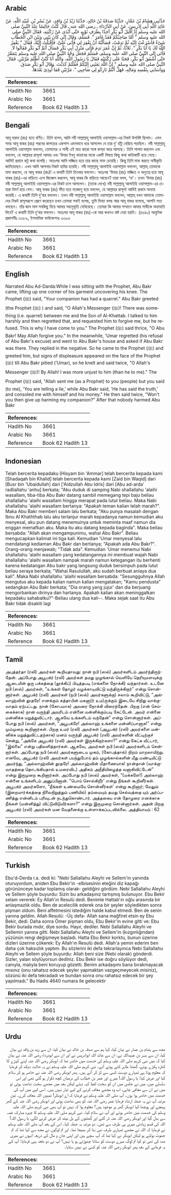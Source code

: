 ## Arabic


<div dir="rtl" lang="ar" style={{fontSize:'larger',backgroundColor:'#f8f9fa',padding:20}}>
حَدَّثَنِي هِشَامُ بْنُ عَمَّارٍ، حَدَّثَنَا صَدَقَةُ بْنُ خَالِدٍ، حَدَّثَنَا زَيْدُ بْنُ وَاقِدٍ، عَنْ بُسْرِ بْنِ عُبَيْدِ اللَّهِ، عَنْ عَائِذِ اللَّهِ أَبِي إِدْرِيسَ، عَنْ أَبِي الدَّرْدَاءِ ـ رضى الله عنه ـ قَالَ كُنْتُ جَالِسًا عِنْدَ النَّبِيِّ صلى الله عليه وسلم إِذْ أَقْبَلَ أَبُو بَكْرٍ آخِذًا بِطَرَفِ ثَوْبِهِ حَتَّى أَبْدَى عَنْ رُكْبَتِهِ، فَقَالَ النَّبِيُّ صلى الله عليه وسلم ‏"‏ أَمَّا صَاحِبُكُمْ فَقَدْ غَامَرَ ‏"‏‏.‏ فَسَلَّمَ، وَقَالَ إِنِّي كَانَ بَيْنِي وَبَيْنَ ابْنِ الْخَطَّابِ شَىْءٌ فَأَسْرَعْتُ إِلَيْهِ ثُمَّ نَدِمْتُ، فَسَأَلْتُهُ أَنْ يَغْفِرَ لِي فَأَبَى عَلَىَّ، فَأَقْبَلْتُ إِلَيْكَ فَقَالَ ‏"‏ يَغْفِرُ اللَّهُ لَكَ يَا أَبَا بَكْرٍ ‏"‏‏.‏ ثَلاَثًا، ثُمَّ إِنَّ عُمَرَ نَدِمَ فَأَتَى مَنْزِلَ أَبِي بَكْرٍ فَسَأَلَ أَثَمَّ أَبُو بَكْرٍ فَقَالُوا لاَ‏.‏ فَأَتَى إِلَى النَّبِيِّ صلى الله عليه وسلم، فَسَلَّمَ فَجَعَلَ وَجْهُ النَّبِيِّ صلى الله عليه وسلم يَتَمَعَّرُ حَتَّى أَشْفَقَ أَبُو بَكْرٍ، فَجَثَا عَلَى رُكْبَتَيْهِ فَقَالَ يَا رَسُولَ اللَّهِ، وَاللَّهِ أَنَا كُنْتُ أَظْلَمَ مَرَّتَيْنِ‏.‏ فَقَالَ النَّبِيُّ صلى الله عليه وسلم ‏"‏ إِنَّ اللَّهَ بَعَثَنِي إِلَيْكُمْ فَقُلْتُمْ كَذَبْتَ‏.‏ وَقَالَ أَبُو بَكْرٍ صَدَقَ‏.‏ وَوَاسَانِي بِنَفْسِهِ وَمَالِهِ، فَهَلْ أَنْتُمْ تَارِكُو لِي صَاحِبِي ‏"‏‏.‏ مَرَّتَيْنِ فَمَا أُوذِيَ بَعْدَهَا‏.‏
</div>
<div style={{backgroundColor:'#f8f9fa',padding:20, marginBottom: 10}}><table> <thead> <tr> <th>References:</th> <th></th> </tr> </thead> <tbody><tr><td>Hadith No</td><td>3661</td></tr><tr><td>Arabic No</td><td>3661</td></tr><tr><td>Reference</td><td>Book 62 Hadith 13</td></tr></tbody></table></div>

## Bengali


<div dir="ltr" lang="bn" style={{fontSize:'larger',backgroundColor:'#f8f9fa',padding:20}}>
আবূ দারদা (রাঃ) হতে বর্ণিত। তিনি বলেন, আমি নবী সাল্লাল্লাহু আলাইহি ওয়াসাল্লাম-এর নিকট উপবিষ্ট ছিলাম। এমন সময় আবূ বাকর (রাঃ) পরনের কাপড়ের একপাশ এমনভাবে ধরে আসলেন যে তার দু’ হাঁটু বেরিয়ে পড়ছিল। নবী সাল্লাল্লাহু আলাইহি ওয়াসাল্লাম বললেন, তোমাদের এ সাথী এই মাত্র কারো সঙ্গে ঝগড়া করে আসছে। তিনি সালাম করলেন এবং বললেন, হে আল্লাহর রাসূল! আমার এবং ‘উমার ইবনু খাত্তাবের মাঝে একটি বিষয়ে কিছু কথা কাটাকাটি হয়ে গেছে। আমিই প্রথমে কটু কথা বলেছি। অতঃপর আমি লজ্জিত হয়ে তার কাছে মাফ চেয়েছি। কিন্তু তিনি মাফ করতে অস্বীকৃতি জানিয়েছেন। এখন আমি আপনার নিকট হাযির হয়েছি। নবী সাল্লাল্লাহু আলাইহি ওয়াসাল্লাম বললেন, আল্লাহ্ তোমাকে মাফ করবেন, হে আবূ বাকর (রাঃ)! এ কথাটি তিনি তিনবার বললেন। অতঃপর ‘উমার (রাঃ) লজ্জিত ও অনুতপ্ত হয়ে আবূ বাকর (রাঃ)-এর বাড়িতে এসে জিজ্ঞেস করলেন, আবূ বাকর কি বাড়িতে আছেন? তারা বলল, ‘না’। তখন ‘উমার (রাঃ) নবী সাল্লাল্লাহু আলাইহি ওয়াসাল্লাম-এর নিকট চলে আসলেন। (তাকে দেখে) নবী সাল্লাল্লাহু আলাইহি ওয়াসাল্লাম-এর চেহারা বিবর্ণ হয়ে গেল। আবূ বাকর (রাঃ) ভীত হয়ে নতজানু হয়ে বললেন, হে আল্লাহর রাসূল! আমিই প্রথমে অন্যায় করেছি। এ কথাটি তিনি দু’বার বললেন। তখন নবী সাল্লাল্লাহু আলাইহি ওয়াসাল্লাম বললেন, আল্লাহ্ যখন আমাকে তোমাদের নিকট রাসূলরূপে প্রেরণ করেছেন তখন তোমরা সবাই বলেছ, তুমি মিথ্যা বলছ আর আবূ বাকর বলেছে, আপনি সত্য বলছেন। তাঁর জান মাল সবকিছু দিয়ে আমার সহানুভূতি দেখিয়েছে। তোমরা কি আমার সম্মানে আমার সাথীকে অব্যাহতি দিবে? এ কথাটি তিনি দু’বার বললেন। অতঃপর আবূ বাকর (রাঃ)-কে আর কখনও কষ্ট দেয়া হয়নি। (৪৬৪০) আধুনিক প্রকাশনীঃ ৩৩৮৯, ইসলামিক ফাউন্ডেশনঃ ৩৩৯৬
</div>
<div style={{backgroundColor:'#f8f9fa',padding:20, marginBottom: 10}}><table> <thead> <tr> <th>References:</th> <th></th> </tr> </thead> <tbody><tr><td>Hadith No</td><td>3661</td></tr><tr><td>Arabic No</td><td>3661</td></tr><tr><td>Reference</td><td>Book 62 Hadith 13</td></tr></tbody></table></div>

## English


<div dir="ltr" lang="en" style={{fontSize:'larger',backgroundColor:'#f8f9fa',padding:20}}>
Narrated Abu Ad-Darda:While I was sitting with the Prophet, Abu Bakr came, lifting up one corner of his garment uncovering his knee. The Prophet (ﷺ) said, "Your companion has had a quarrel." Abu Bakr greeted (the Prophet (ﷺ) ) and said, "O Allah's Messenger (ﷺ)! There was something (i.e. quarrel) between me and the Son of Al-Khattab. I talked to him harshly and then regretted that, and requested him to forgive me, but he refused. This is why I have come to you." The Prophet (ﷺ) said thrice, "O Abu Bakr! May Allah forgive you." In the meanwhile, 'Umar regretted (his refusal of Abu Bakr's excuse) and went to Abu Bakr's house and asked if Abu Bakr was there. They replied in the negative. So he came to the Prophet (ﷺ) and greeted him, but signs of displeasure appeared on the face of the Prophet (ﷺ) till Abu Bakr pitied ('Umar), so he knelt and said twice, "O Allah's Messenger (ﷺ)! By Allah! I was more unjust to him (than he to me)." The Prophet (ﷺ) said, "Allah sent me (as a Prophet) to you (people) but you said (to me), 'You are telling a lie,' while Abu Bakr said, 'He has said the truth,' and consoled me with himself and his money." He then said twice, "Won't you then give up harming my companion?" After that nobody harmed Abu Bakr
</div>
<div style={{backgroundColor:'#f8f9fa',padding:20, marginBottom: 10}}><table> <thead> <tr> <th>References:</th> <th></th> </tr> </thead> <tbody><tr><td>Hadith No</td><td>3661</td></tr><tr><td>Arabic No</td><td>3661</td></tr><tr><td>Reference</td><td>Book 62 Hadith 13</td></tr></tbody></table></div>

## Indonesian


<div dir="ltr" lang="id" style={{fontSize:'larger',backgroundColor:'#f8f9fa',padding:20}}>
Telah bercerita kepadaku [Hisyam bin 'Ammar] telah bercerita kepada kami [Shadaqah bin Khalid] telah bercerita kepada kami [Zaid bin Waqid] dari [Busr bin 'Ubaidullah] dari ['Aidzullah Abu Idris] dari [Abu ad-arda' radliallahu 'anhu] berkata; "Aku duduk di samping Nabi shallallahu 'alaihi wasallam, tiba-tiba Abu Bakr datang sambil memegang tepi baju beliau shallallahu 'alaihi wasallam hingga merapat pada lutut beliau. Maka Nabi shallallahu 'alaihi wasallam bertanya: "Apakah teman kalian telah marah?". Maka Abu Bakr memberi salam lalu berkata; "Aku punya masalah dengan Ibnu Al Khaththab lalu aku terlanjur marah kepadanya namun kemudian aku menyesal, aku pun datang menemuinya untuk meminta maaf namun dia enggan memafkan aku. Maka itu aku datang kepada baginda". Maka beliau bersabda: "Allah akan mengampunimu, wahai Abu Bakr". Beliau mengucapkan kalimat ini tiga kali. Kemudian 'Umar menyesal lalu mendatangi kediaman Abu Bakr dan bertanya; "Apakah ada Abu Bakr?". Orang-orang menjawab; "Tidak ada". Kemudian 'Umar menemui Nabi shallallahu 'alaihi wasallam yang kedatangannya ini membuat wajah Nabi shallallahu 'alaihi wasallam nampak marah namun ketegangan itu berhenti karena kedatangan Abu bakr yang langsung duduk bersimpuh pada lutut beliau seraya berkata; "Wahai Rasulullah, aku sudah berbuat aniaya dua kali". Maka Nabi shallallahu 'alaihi wasallam bersabda: "Sesungguhnya Allah mengutus aku kepada kalian namun kalian mengatakan; "Kamu pendusta" sedangkan Abu Bakr berkata; "Dia orang yang jujur' dan dia berjuang mengorbankan dirinya dan hartanya. Apakah kalian akan meninggalkan kepadaku sahabatku?"-Beliau ulang dua kali--. Maka sejak saat itu Abu Bakr tidak disakiti lagi
</div>
<div style={{backgroundColor:'#f8f9fa',padding:20, marginBottom: 10}}><table> <thead> <tr> <th>References:</th> <th></th> </tr> </thead> <tbody><tr><td>Hadith No</td><td>3661</td></tr><tr><td>Arabic No</td><td>3661</td></tr><tr><td>Reference</td><td>Book 62 Hadith 13</td></tr></tbody></table></div>

## Tamil


<div dir="ltr" lang="ta" style={{fontSize:'larger',backgroundColor:'#f8f9fa',padding:20}}>
அபுத்தர்தா (ரலி) அவர்கள் கூறியதாவது: நான் நபி (ஸல்) அவர்களிடம் அமர்ந்திருந்தேன். அப்போது அபூபக்ர் (ரலி) அவர்கள் தமது முழங்கால் வெளியே தெரியுமளவுக்கு ஆடையின் ஒரு பக்கத்தை (தூக்கிப்) பிடித்தபடி (எங்களை நோக்கி) வந்தார்கள். உடனே நபி (ஸல்) அவர்கள், “உங்கள் தோழர் வழக்காடிவிட்டு வந்திருக்கிறார்” என்று சொன்னார்கள். அபூபக்ர் (ரலி) அவர்கள் (நபி (ஸல்) அவர்களுக்கு) சலாம் கூறிவிட்டு, “அல்லாஹ்வின் தூதரே! எனக்கும் கத்தாபின் மகனா(ர் உம)ருக்கும் இடையே சிறிது வாக்குவாதம் ஏற்பட்டது. நான் (கோபமாக) அவரை நோக்கி விரைந்தேன். பிறகு (என் செய்கைக்காக) நான் வருந்தி அவரிடம் என்னை மன்னிக்கும்படி கேட்டேன். அவர் என்னை மன்னிக்க மறுத்துவிட்டார். ஆகவே உங்களிடம் வந்தேன்” என்று சொன்னார்கள். அப்போது நபி (ஸல்) அவர்கள், “அபூபக்ரே! அல்லாஹ் உங்களை மன்னிப்பானாக!” என்று மும்முறை கூறினார்கள். பிறகு உமர் (ரலி) அவர்கள் (அபூபக்ர் (ரலி) அவர்களை மன்னிக்க மறுத்துவிட்டதற்காக) மனம் வருந்தி அபூபக்ர் (ரலி) அவர்களின் வீட்டிற்குச் சென்று, “அங்கே அபூபக்ர் (ரலி) அவர்கள் இருக்கிறார்களா?” என்று கேட்க வீட்டார், “இல்லை” என்று பதிலளித்தார்கள். ஆகவே, அவர்கள் நபி (ஸல்) அவர்களிடம் சென்றார்கள். அப்போது நபி (ஸல்) அவர்களுடைய முகம், (கோபத்தால்) நிறம் மாறலாயிற்று. எனவே, அபூபக்ர் (ரலி) அவர்கள் பயந்துபோய் தம் முழங்கால்களின் மீது மண்டியிட்டு அமர்ந்து, “அல்லாஹ்வின் தூதரே! அல்லாஹ்வின் மீதாணையாக! நான்தான் (வாக்குவாதத்தை தொடங்கியதால் உமரைவிட) அதிகம் அநீதியிழைத்த வனாகிவிட்டேன்” என்று இருமுறை கூறினார்கள். அப்போது நபி (ஸல்) அவர்கள், “(மக்களே!) அல்லாஹ் என்னை உங்களிடம் அனுப்பினான். “பொய் சொல்கிறீர்' என்று நீங்கள் கூறினீர்கள். அபூபக்ர் அவர்களோ, “நீங்கள் உண்மையே சொன்னீர்கள்' என்று கூறினார்; மேலும் (இறைமார்க்கத்தை நிலைநிறுத்தும் பணியில்) தம்மையும் தமது செல்வத்தை யும் அர்ப்பணித்து என்னிடம் பரிவுடன் நடந்துகொண்டார். அத்தகைய என் தோழரை எனக்காக நீங்கள் (மன்னித்து) விட்டுவிடுவீர்களா?” என்று இருமுறை சொன்னார்கள். அதன் பிறகு அபூபக்ர் (ரலி) அவர்கள் மன வேதனைக்கு உள்ளாக்கப்படவில்லை. அத்தியாயம் : 62
</div>
<div style={{backgroundColor:'#f8f9fa',padding:20, marginBottom: 10}}><table> <thead> <tr> <th>References:</th> <th></th> </tr> </thead> <tbody><tr><td>Hadith No</td><td>3661</td></tr><tr><td>Arabic No</td><td>3661</td></tr><tr><td>Reference</td><td>Book 62 Hadith 13</td></tr></tbody></table></div>

## Turkish


<div dir="ltr" lang="tr" style={{fontSize:'larger',backgroundColor:'#f8f9fa',padding:20}}>
Ebu'd-Derda r.a. dedi ki: "Nebi Sallallahu Aleyhi ve Sellem'in yanında oturuyordum, aniden Ebu Bekir'in -elbisesinin eteğini diz kapağı görününceye kadar toplamış olarak- geldiğini gördüm. Nebi Sallallahu Aleyhi ve Sellem şöyle buyurdu: Sizin bu arkadaşınız tartışmış bulunuyor. Ebu Bekir selam vererek: Ey Allah'ın Resulü dedi. Benimle Hattab'ın oğlu arasında bir anlaşmazlık oldu. Ben de acelecilik ederek ona bir şeyler söyledikten sonra pişman oldum. Beni affetmesini istediğim halde kabul etmedi. Ben de senin yanına geldim. Allah Resulü: -Üç defa- Allah sana mağfiret etsin ey Ebu Bekir, dedi. Daha sonra Ömer pişman oldu, Ebu Bekir'in evine gitti ve: Ebu Bekir burada mıdır, diye sordu. Hayır, dediler. Nebi Sallallahu Aleyhi ve Sellemin yanına gitti. Nebi Sallallahu Aleyhi ve Sellem'in (kızgınlığından) yüzünün rengi değişmeye başladı. Hatta Ebu Bekir korktu, bunun üzerine dizleri üzerine çökerek: Ey Allah'ın Resulü dedi. Allah'a yemin ederim ben daha çok haksızlık yaptım. Bu sözlerini iki defa tekrarlayınca Nebi Sallallahu Aleyhi ve Sellem şöyle buyurdu: Allah beni size (Nebi olarak) gönderdi. Sizler, yalan söylüyorsun dediniz. Ebu Bekir ise doğru söylüyor dedi, canıyla, malıyla beni koruyup gözetti. Benim arkadaşımı bana bırakmayacak mısınız (onu rahatsız edecek şeyler yapmaktan vazgeçmeyecek misiniz), sözünü iki defa tekradadı ve bundan sonra onu rahatsız edecek bir şey yapılmadı." Bu Hadis 4640 numara ile gelecektir
</div>
<div style={{backgroundColor:'#f8f9fa',padding:20, marginBottom: 10}}><table> <thead> <tr> <th>References:</th> <th></th> </tr> </thead> <tbody><tr><td>Hadith No</td><td>3661</td></tr><tr><td>Arabic No</td><td>3661</td></tr><tr><td>Reference</td><td>Book 62 Hadith 13</td></tr></tbody></table></div>

## Urdu


<div dir="rtl" lang="ur" style={{fontSize:'larger',backgroundColor:'#f8f9fa',padding:20}}>
مجھ سے ہشام بن عمار نے بیان کیا، کہا ہم سے صدقہ بن خالد نے بیان کیا، ان سے زید بن واقد نے بیان کیا، ان سے بسر بن عبیداللہ نے، ان سے عائذ اللہ ابوادریس نے اور ان سے ابودرداء رضی اللہ عنہ نے بیان کیا کہ میں نبی کریم صلی اللہ علیہ وسلم کی خدمت میں حاضر تھا کہ ابوبکر رضی اللہ عنہ اپنے کپڑے کا کنارہ پکڑے ہوئے، گھٹنا ظاہر کئے ہوئے آئے۔ نبی کریم صلی اللہ علیہ وسلم نے یہ حالت دیکھ کر فرمایا کہ معلوم ہوتا ہے تمہارے دوست کسی سے لڑ کر آئے ہیں۔ پھر ابوبکر رضی اللہ عنہ نے حاضر ہو کر سلام کیا اور عرض کیا: یا رسول اللہ! میرے اور عمر بن خطاب کے درمیان کچھ تکرار ہو گئی تھی اور اس سلسلے میں، میں نے جلدی میں ان کو سخت لفظ کہہ دیئے لیکن بعد میں مجھے سخت ندامت ہوئی تو میں نے ان سے معافی چاہی، اب وہ مجھے معاف کرنے کے لیے تیار نہیں ہیں۔ اسی لیے میں آپ کی خدمت میں حاضر ہوا ہوں۔ آپ صلی اللہ علیہ وسلم نے فرمایا کہ اے ابوبکر! تمہیں اللہ معاف کرے۔ تین مرتبہ آپ نے یہ جملہ ارشاد فرمایا عمر رضی اللہ عنہ کو بھی ندامت ہوئی اور ابوبکر رضی اللہ عنہ کے گھر پہنچے اور پوچھا کیا ابوبکر گھر پر موجود ہیں؟ معلوم ہوا کہ نہیں تو آپ بھی نبی کریم صلی اللہ علیہ وسلم کی خدمت میں حاضر ہوئے اور آپ نے سلام کیا۔ نبی کریم صلی اللہ علیہ وسلم کا چہرہ مبارک غصہ سے بدل گیا اور ابوبکر رضی اللہ عنہ ڈر گئے اور گھٹنوں کے بل بیٹھ کر عرض کرنے لگے، یا رسول اللہ! اللہ کی قسم زیادتی میری ہی طرف سے تھی۔ دو مرتبہ یہ جملہ کہا۔ اس کے بعد آپ صلی اللہ علیہ وسلم نے فرمایا کہ اللہ نے مجھے تمہاری طرف نبی بنا کر بھیجا تھا۔ اور تم لوگوں نے مجھ سے کہا تھا کہ تم جھوٹ بولتے ہو لیکن ابوبکر نے کہا تھا کہ آپ سچے ہیں اور اپنی جان و مال کے ذریعہ انہوں نے میری مدد کی تھی تو کیا تم لوگ میرے دوست کو ستانا چھوڑتے ہو یا نہیں؟ آپ نے دو دفعہ یہی فرمایا: آپ کے یہ فرمانے کے بعد پھر ابوبکر رضی اللہ عنہ کو کسی نے نہیں ستایا۔
</div>
<div style={{backgroundColor:'#f8f9fa',padding:20, marginBottom: 10}}><table> <thead> <tr> <th>References:</th> <th></th> </tr> </thead> <tbody><tr><td>Hadith No</td><td>3661</td></tr><tr><td>Arabic No</td><td>3661</td></tr><tr><td>Reference</td><td>Book 62 Hadith 13</td></tr></tbody></table></div>